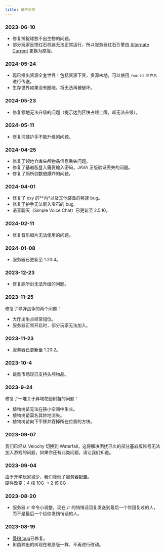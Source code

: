```yaml
---
title: 维护日志
---
```


### 2023-06-10

- 修复捕捉球放不出生物的问题。
- 部分玩家反馈红石机器无法正常运行，所以服务器红石引擎由 [Alternate Current](https://www.mcmod.cn/class/7121.html) 更换为原版。

### 2024-05-24

- 现已推出资源全套世界！包括资源下界，资源末地，可以使用 `/world 世界名` 进行传送。
- 生存世界如果没有圈地，将无法再被破坏。

### 2024-05-23

- 修复领地无法升级的问题（提示达到区块占领上限，却无法升级）。

### 2024-05-11

- 修复河豚护手不能升级的问题。

### 2024-04-25

- 修复了领地仓库头颅物品信息丢失问题。
- 修复了基岩版登入需要输入密码，JAVA 正版验证丢失的问题。
- 修复了厕所剑数值爆炸的问题。

### 2024-04-01

- 修复了 xxy 的\*\*内\*以及其他装备的移速 bug。
- 修复了护手无法嵌入宝石的 bug。
- 语音聊天（Simple Voice Chat）已更新至 2.5.10。

### 2024-02-11

- 修复音乐唱片无法使用的问题。

### 2024-01-08

- 服务器已更新至 1.20.4。

### 2023-12-23

- 修复厕所剑无法升级的问题。

### 2023-11-25

修复了导弹战争的两个问题：

- 大厅出生点经常错位。
- 服务器正常开启时，部分玩家无法加入。

### 2023-11-23

- 服务器已更新至 1.20.2。

### 2023-10-4

- 跳蚤市场现已支持头颅物品。

### 2023-9-24

修复了一堆关于异域花园树苗的问题：

- 植物树苗无法在狭小空间中生长。
- 植物树苗莫名其妙地消失。
- 植物树苗向下平移并吞掉所在位置的方块。

### 2023-09-07

我们已经从 Velocity 切换到 Waterfall，这将解决困扰已久的部分基岩版账号无法加入游戏的问题，如果你还有此类问题，请让我们知道。

### 2023-09-04

由于开学玩家减少，我们降低了服务器配置。  
硬件改变：4 核 10G → 2 核 8G

### 2023-08-20

- 服务器 /r 命令小调整，现在 /r 的悄悄话回复发送到最后一个你回复过的人，而不是最后一个给你发悄悄话的人。

### 2023-08-19

- [骨粉 bug](https://pd.qq.com/s/1rfl0cjnj?shareSource=5)已修复。
- 树苗种出的树现在和原版一样，不再进行改动。
